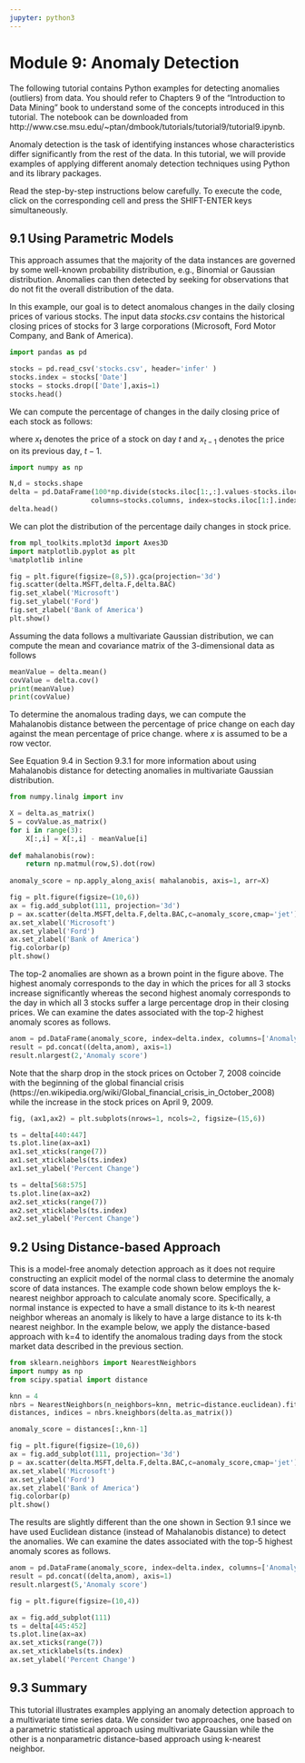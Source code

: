 ```yaml
---
jupyter: python3
---
```


# Module 9: Anomaly Detection

The following tutorial contains Python examples for detecting anomalies (outliers) from data. You should refer to Chapters 9 of the "Introduction to Data Mining" book to understand some of the concepts introduced in this tutorial. The notebook can be downloaded from http://www.cse.msu.edu/~ptan/dmbook/tutorials/tutorial9/tutorial9.ipynb.

Anomaly detection is the task of identifying instances whose characteristics differ significantly from the rest of the data. In this tutorial, we will provide examples of applying different anomaly detection techniques using Python and its library packages. 

Read the step-by-step instructions below carefully. To execute the code, click on the corresponding cell and press the SHIFT-ENTER keys simultaneously.

## 9.1 Using Parametric Models 

This approach assumes that the majority of the data instances are governed by some well-known probability distribution, e.g., Binomial or Gaussian distribution. Anomalies can then detected by seeking for observations that do not fit the overall distribution of the data. 

In this example, our goal is to detect anomalous changes in the daily closing prices of various stocks. The input data *stocks.csv* contains the historical closing prices of stocks for 3 large corporations (Microsoft, Ford Motor Company, and Bank of America). 

```python
import pandas as pd

stocks = pd.read_csv('stocks.csv', header='infer' ) 
stocks.index = stocks['Date']
stocks = stocks.drop(['Date'],axis=1)
stocks.head()
```

We can compute the percentage of changes in the daily closing price of each stock as follows:
\begin{equation}
\Delta(t) = 100 \times \frac{x_t - x_{t-1}}{x_{t-1}} 
\end{equation}

where $x_t$ denotes the price of a stock on day $t$ and $x_{t-1}$ denotes the price on its previous day, $t-1$.

```python
import numpy as np

N,d = stocks.shape
delta = pd.DataFrame(100*np.divide(stocks.iloc[1:,:].values-stocks.iloc[:N-1,:].values, stocks.iloc[:N-1,:].values),
                    columns=stocks.columns, index=stocks.iloc[1:].index)
delta.head()
```

We can plot the distribution of the percentage daily changes in stock price. 

```python
from mpl_toolkits.mplot3d import Axes3D
import matplotlib.pyplot as plt
%matplotlib inline

fig = plt.figure(figsize=(8,5)).gca(projection='3d')
fig.scatter(delta.MSFT,delta.F,delta.BAC)
fig.set_xlabel('Microsoft')
fig.set_ylabel('Ford')
fig.set_zlabel('Bank of America')
plt.show()
```

Assuming the data follows a multivariate Gaussian distribution, we can compute the mean and covariance matrix of the 3-dimensional data as follows

```python
meanValue = delta.mean()
covValue = delta.cov()
print(meanValue)
print(covValue)
```

To determine the anomalous trading days, we can compute the Mahalanobis distance between the percentage of price change on each day against the mean percentage of price change.
\begin{equation}
\textrm{Mahalanobis}(x) = (x - \bar{x}) \Sigma^{-1}(x - \bar{x})^T
\end{equation}
where $x$ is assumed to be a row vector.

See Equation 9.4 in Section 9.3.1 for more information about using Mahalanobis distance for detecting anomalies in multivariate Gaussian distribution.

```python
from numpy.linalg import inv

X = delta.as_matrix()
S = covValue.as_matrix()
for i in range(3):
    X[:,i] = X[:,i] - meanValue[i]
    
def mahalanobis(row):
    return np.matmul(row,S).dot(row)   
    
anomaly_score = np.apply_along_axis( mahalanobis, axis=1, arr=X)

fig = plt.figure(figsize=(10,6))
ax = fig.add_subplot(111, projection='3d')
p = ax.scatter(delta.MSFT,delta.F,delta.BAC,c=anomaly_score,cmap='jet')
ax.set_xlabel('Microsoft')
ax.set_ylabel('Ford')
ax.set_zlabel('Bank of America')
fig.colorbar(p)
plt.show()
```

The top-2 anomalies are shown as a brown point in the figure above. The highest anomaly corresponds to the day in which the prices for all 3 stocks increase significantly whereas the second highest anomaly corresponds  to the day in which all 3 stocks suffer a large percentage drop in their closing prices. We can examine the dates associated with the top-2 highest anomaly scores as follows. 

```python
anom = pd.DataFrame(anomaly_score, index=delta.index, columns=['Anomaly score'])
result = pd.concat((delta,anom), axis=1)
result.nlargest(2,'Anomaly score')
```

Note that the sharp drop in the stock prices on October 7, 2008 coincide with the beginning of the global financial crisis (https://en.wikipedia.org/wiki/Global_financial_crisis_in_October_2008) while the increase in the stock prices on April 9, 2009. 

```python
fig, (ax1,ax2) = plt.subplots(nrows=1, ncols=2, figsize=(15,6))

ts = delta[440:447]
ts.plot.line(ax=ax1)
ax1.set_xticks(range(7))
ax1.set_xticklabels(ts.index)
ax1.set_ylabel('Percent Change')

ts = delta[568:575]
ts.plot.line(ax=ax2)
ax2.set_xticks(range(7))
ax2.set_xticklabels(ts.index)
ax2.set_ylabel('Percent Change')
```

## 9.2 Using Distance-based Approach

This is a model-free anomaly detection approach as it does not require constructing an explicit model of the normal class to determine the anomaly score of data instances. The example code shown below employs the k-nearest neighbor approach to calculate anomaly score. Specifically, a normal instance is expected to have a small distance to its k-th nearest neighbor whereas an anomaly is likely to have a large distance to its k-th nearest neighbor. In the example below, we apply the distance-based approach with k=4 to identify the anomalous trading days from the stock market data described in the previous section.

```python
from sklearn.neighbors import NearestNeighbors
import numpy as np
from scipy.spatial import distance

knn = 4
nbrs = NearestNeighbors(n_neighbors=knn, metric=distance.euclidean).fit(delta.as_matrix())
distances, indices = nbrs.kneighbors(delta.as_matrix())

anomaly_score = distances[:,knn-1]

fig = plt.figure(figsize=(10,6))
ax = fig.add_subplot(111, projection='3d')
p = ax.scatter(delta.MSFT,delta.F,delta.BAC,c=anomaly_score,cmap='jet')
ax.set_xlabel('Microsoft')
ax.set_ylabel('Ford')
ax.set_zlabel('Bank of America')
fig.colorbar(p)
plt.show()
```

The results are slightly different than the one shown in Section 9.1 since we have used Euclidean distance (instead of Mahalanobis distance) to detect the anomalies. We can examine the dates associated with the top-5 highest anomaly scores as follows. 

```python
anom = pd.DataFrame(anomaly_score, index=delta.index, columns=['Anomaly score'])
result = pd.concat((delta,anom), axis=1)
result.nlargest(5,'Anomaly score')
```

```python
fig = plt.figure(figsize=(10,4))

ax = fig.add_subplot(111)
ts = delta[445:452]
ts.plot.line(ax=ax)
ax.set_xticks(range(7))
ax.set_xticklabels(ts.index)
ax.set_ylabel('Percent Change')
```

## 9.3 Summary

This tutorial illustrates examples applying an anomaly detection approach to a multivariate time series data. We consider two approaches, one based on a parametric statistical approach using multivariate Gaussian while the other is a nonparametric distance-based approach using k-nearest neighbor.

